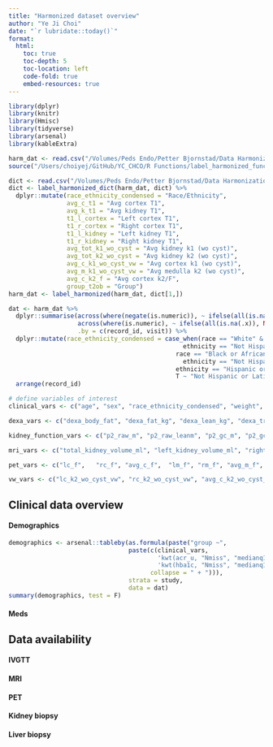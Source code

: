 ```yaml
---
title: "Harmonized dataset overview"
author: "Ye Ji Choi"
date: "`r lubridate::today()`"
format: 
  html:
    toc: true
    toc-depth: 5
    toc-location: left
    code-fold: true
    embed-resources: true
---
```


```r
library(dplyr)
library(knitr)
library(Hmisc)
library(tidyverse)
library(arsenal)
library(kableExtra)

harm_dat <- read.csv("/Volumes/Peds Endo/Petter Bjornstad/Data Harmonization/Data Clean/soma_harmonized_dataset.csv", na.strings = "")
source("/Users/choiyej/GitHub/YC_CHCO/R Functions/label_harmonized_function.R")

```

```r
dict <- read.csv("/Volumes/Peds Endo/Petter Bjornstad/Data Harmonization/data_dictionary_master.csv") 
dict <- label_harmonized_dict(harm_dat, dict) %>%
  dplyr::mutate(race_ethnicity_condensed = "Race/Ethnicity",
                avg_c_t1 = "Avg cortex T1",
                avg_k_t1 = "Avg kidney T1",
                t1_l_cortex = "Left cortex T1",
                t1_r_cortex = "Right cortex T1",
                t1_l_kidney = "Left kidney T1",
                t1_r_kidney = "Right kidney T1",
                avg_tot_k1_wo_cyst = "Avg kidney k1 (wo cyst)",
                avg_tot_k2_wo_cyst = "Avg kidney k2 (wo cyst)",
                avg_c_k1_wo_cyst_vw = "Avg cortex k1 (wo cyst)",
                avg_m_k1_wo_cyst_vw = "Avg medulla k2 (wo cyst)",
                avg_c_k2_f = "Avg cortex k2/F",
                group_t2ob = "Group")
harm_dat <- label_harmonized(harm_dat, dict[1,])

dat <- harm_dat %>% 
  dplyr::summarise(across(where(negate(is.numeric)), ~ ifelse(all(is.na(.x)), NA_character_, last(na.omit(.x)))),
                   across(where(is.numeric), ~ ifelse(all(is.na(.x)), NA_real_, mean(.x, na.rm = TRUE))),
                   .by = c(record_id, visit)) %>%
  dplyr::mutate(race_ethnicity_condensed = case_when(race == "White" & 
                                                ethnicity == "Not Hispanic or Latino" ~ "Not Hispanic or Latino White",
                                              race == "Black or African American" & 
                                                ethnicity == "Not Hispanic or Latino" ~ "Not Hispanic or Latino Black",
                                              ethnicity == "Hispanic or Latino" ~ "Hispanic or Latino",
                                              T ~ "Not Hispanic or Latino Other")) %>%
  arrange(record_id)
```

```r
# define variables of interest
clinical_vars <- c("age", "sex", "race_ethnicity_condensed", "weight", "height", "bmi",  "sbp", "dbp", "pulse", "creatinine_s", "eGFR_CKD_epi", "epic_sglti2_1", "epic_ever_sglt2i_1", "epic_glp1ra_1", "epic_ever_glp1ra_1", "diabetes_duration")

dexa_vars <- c("dexa_body_fat", "dexa_fat_kg", "dexa_lean_kg", "dexa_trunk_kg")

kidney_function_vars <- c("p2_raw_m", "p2_raw_leanm", "p2_gc_m", "p2_gc_leanm", "gfr_raw_plasma", "gfr_bsa_plasma", "erpf_raw_plasma", "erpf_bsa_plasma", "rvr", "glomerular_pressure", "baseline_ffa")

mri_vars <- c("total_kidney_volume_ml", "left_kidney_volume_ml", "right_kidney_volume_ml", "pcasl3d_left", "pcasl3d_right", "avg_c_r2", "bold_l_bl_cortex", "bold_r_bl_cortex", "avg_k_r2", "bold_l_bl_kidney", "bold_r_bl_kidney", "avg_m_r2", "bold_l_bl_medulla", "bold_r_bl_medulla", "avg_m_fsoc", "fsoc_l_medulla", "fsoc_r_medulla", "avg_c_adc", "adc_left", "adc_right")

pet_vars <- c("lc_f",	"rc_f",	"avg_c_f",	"lm_f",	"rm_f",	"avg_m_f",	"lc_k1",	"rc_k1",	"avg_c_k1",	"lm_k1",	"rm_k1", "avg_m_k1", "lc_k2", "rc_k2", "avg_c_k2", "lm_k2", "rm_k2", "avg_m_k2", "t1_l_cortex",	"t1_r_cortex",	"avg_c_t1", "t1_l_kidney",	"t1_r_kidney",	"avg_k_t1")

vw_vars <- c("lc_k2_wo_cyst_vw", "rc_k2_wo_cyst_vw", "avg_c_k2_wo_cyst_vw", "lm_k2_wo_cyst_vw", "rm_k2_wo_cyst_vw", "avg_m_k2_wo_cyst_vw", "lc_k1_wo_cyst_vw", "rc_k1_wo_cyst_vw", "avg_c_k1_wo_cyst_vw", "lm_k1_wo_cyst_vw", "rm_k1_wo_cyst_vw", "avg_m_k1_wo_cyst_vw", "ltot_k2_wo_cyst", "rtot_k2_wo_cyst", "avg_tot_k2_wo_cyst", "ltot_k1_wo_cyst", "rtot_k1_wo_cyst", "avg_tot_k1_wo_cyst")
```

## Clinical data overview
#### Demographics

```r
demographics <- arsenal::tableby(as.formula(paste("group ~", 
                                 paste(c(clinical_vars, 
                                         'kwt(acr_u, "Nmiss", "medianq1q3", "range")', 
                                         'kwt(hba1c, "Nmiss", "medianq1q3", "range")'), 
                                       collapse = " + "))), 
                                 strata = study,
                                 data = dat)
summary(demographics, test = F)
```

#### Meds


## Data availability

#### IVGTT

#### MRI

#### PET

#### Kidney biopsy

#### Liver biopsy


